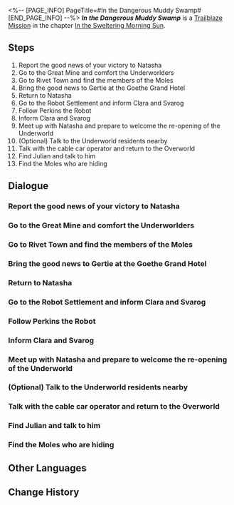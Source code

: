 <%-- [PAGE_INFO]
PageTitle=#In the Dangerous Muddy Swamp#
[END_PAGE_INFO] --%>
{{Stub|Dialogue.}}
{{Mission Infobox
|id            = 1011501
|title         = 
|image         = <!--Mission In the Dangerous Muddy Swamp.png-->
|type          = Trailblaze
|event_name    = 
|chapter       = In the Sweltering Morning Sun
|requirements  = [[Trailblaze Mission]] ''[[The Return]]'' completed
|summary       = You bring news of your victory to the residents of the Underworld and alleviate their tensions. Bronya announces that the decade-long blockade between the Overworld and Underworld will soon come to an end.
|characters    = Alina; Cable Car Operator; Dan Heng; Dunya; Elaine; Expectant Gentleman; Fidora; Hook; Joshua; Julian; March 7th; Natasha; Perkins; Trailblazer
|startLocation = [[Jarilo-VI]] - [[Boulder Town]]
|world         = Jarilo-VI
|area          = Boulder Town
|prev          = The Return
|next          = No Time for Me, My Friend
|rewards       = Trailblaze EXP*150; Adventure Log*4; "Streets Abuzz"*1 { text = "Streets Abuzz" }; Credit*8,000
}}
'''''In the Dangerous Muddy Swamp''''' is a [[Trailblaze Mission]] in the chapter [[In the Sweltering Morning Sun]].

==Steps==
# Report the good news of your victory to Natasha
# Go to the Great Mine and comfort the Underworlders
# Go to Rivet Town and find the members of the Moles
# Bring the good news to Gertie at the Goethe Grand Hotel
# Return to Natasha
# Go to the Robot Settlement and inform Clara and Svarog
# Follow Perkins the Robot
# Inform Clara and Svarog
# Meet up with Natasha and prepare to welcome the re-opening of the Underworld
# (Optional) Talk to the Underworld residents nearby
# Talk with the cable car operator and return to the Overworld
# Find Julian and talk to him
# Find the Moles who are hiding

<!--
==Gameplay Notes==

--><!--
==Trial Character==

-->
==Dialogue==
{{Stub Dialogue}}
===Report the good news of your victory to Natasha===
{{Mission Description|type=trailblaze|location=Boulder Town|Cocolia was defeated and the influence of the Stellaron weakened with her demise.<br />Bronya had fabricated a white lie to let the people of Belobog accept the passing of their Supreme Guardian in battle.<br />Seele then returned to the Overworld with Bronya, who was utterly exhausted. At the same time, someone also needs to bring the news of the victory to the Underworld.}}
{{Dialogue Start}}
:{{tx}}
{{Dialogue End}}

===Go to the Great Mine and comfort the Underworlders===
{{Mission Description|type=trailblaze|location=<!--to be added-->|update|Cocolia was defeated and the influence of the Stellaron weakened with her demise.<br />The great tremors from the battle made the Underworlders very concerned. Natasha would like you to go comfort them and bring the good news to everyone.<br />Go to the Great Mine and see how things are going.}}
{{Dialogue Start}}
:{{tx}}
{{Dialogue End}}

===Go to Rivet Town and find the members of the Moles===
{{Mission Description|type=trailblaze|location=<!--to be added-->|update|Cocolia was defeated and the influence of the Stellaron weakened with her demise.<br />The great tremors from the battle made the Underworlders very concerned. Natasha would like you to go comfort them and bring the good news to everyone.<br />The kids in the Moles ran to Rivet Town during the commotion. Go check on them.}}
{{Dialogue Start}}
:{{tx}}
{{Dialogue End}}

===Bring the good news to Gertie at the Goethe Grand Hotel===
{{Mission Description|type=trailblaze|location=<!--to be added-->|update|Cocolia was defeated and the influence of the Stellaron weakened with her demise.<br />The great tremors from the battle made the Underworlders very concerned. Natasha would like you to go comfort them and bring the good news to everyone.<br />The Goethe Grand Hotel also seems to be affected. Go see how Gertie is doing.}}
{{Dialogue Start}}
:{{tx}}
{{Dialogue End}}

===Return to Natasha===
{{Mission Description|type=trailblaze|location=<!--to be added-->|update|Cocolia was defeated and the influence of the Stellaron weakened with her demise.<br />You passed the news of the victory to the Underworlders and soothed their anxiety.<br />Return to Natasha and report your results... Just remember not to tell anyone about what Welt had sent you, at least for now.}}
{{Dialogue Start}}
:{{tx}}
{{Dialogue End}}

===Go to the Robot Settlement and inform Clara and Svarog===
{{Mission Description|type=trailblaze|location=<!--to be added-->|update|Cocolia was defeated and the influence of the Stellaron weakened with her demise.<br />You passed news of the victory to the Underworlders. Everyone is happy and celebrating... while you temporarily withhold the ugly truth.<br />There are still two important people not informed of the news, those being Clara and Svarog. Your journey would have been much more difficult without their help.}}
{{Dialogue Start}}
:{{tx}}
{{Dialogue End}}

===Follow Perkins the Robot===
{{Mission Description|type=trailblaze|location=<!--to be added-->|update|Cocolia was defeated and the influence of the Stellaron weakened with her demise.<br />Your final task in the Underworld is to let Clara and Svarog know about your victory.<br />Follow a restored Perkins to where Clara and Svarog are.}}
{{Dialogue Start}}
:{{tx}}
{{Dialogue End}}

===Inform Clara and Svarog===
{{Mission Description|type=trailblaze|location=Robot Settlement|update|Cocolia was defeated and the influence of the Stellaron weakened with her demise.<br />Your final task in the Underworld is to let Clara and Svarog know about your victory.<br />These two would likely play important roles in the long journey ahead to rebuild the Underworld.}}
{{Dialogue Start}}
:{{tx}}
{{Dialogue End}}

===Meet up with Natasha and prepare to welcome the re-opening of the Underworld===
{{Mission Description|type=trailblaze|location=<!--to be added-->|update|Bronya sent news that the blockade between the Overworld and Underworld is about to lift after more than a decade.<br />Go meet Natasha and pass this exciting news to every Underworld resident.}}
{{Dialogue Start}}
:{{tx}}
{{Dialogue End}}

===(Optional) Talk to the Underworld residents nearby===
{{Dialogue Start}}
:{{tx}}
{{Dialogue End}}

===Talk with the cable car operator and return to the Overworld===
{{Mission Description|type=trailblaze|location=Boulder Town|update|Bronya sent news that the blockade between the Overworld and Underworld is about to lift after more than a decade.<br />The cable car is about to re-open. Underworld residents would see the light again and breathe freely under the open sky.<br />Though you are rather concerned with the safety of the cable car due to its lack of maintenance, you still decide to give it a go and return to the Overworld in this traditional method.}}
{{Dialogue Start}}
:{{tx}}
{{Dialogue End}}

===Find Julian and talk to him===
{{Mission Description|type=trailblaze|location=<!--to be added-->|update|Cocolia was defeated and the influence of the Stellaron weakened with her demise.<br />For Natasha's peace of mind, you arrive at Rivet Town to look for the children who sneaked here to have an adventure.<br />You can hear Julian's voice from far away &mdash; They can't be playing hide-and-seek in the Fragmentum, can they...}}
{{Dialogue Start}}
:{{tx}}
{{Dialogue End}}

===Find the Moles who are hiding===
{{Mission Description|type=trailblaze|location=<!--to be added-->|update|Cocolia was defeated and the influence of the Stellaron weakened with her demise.<br />For Natasha's peace of mind, you arrive at Rivet Town to look for the children who sneaked here to have an adventure.<br />They are actually playing hide-and-seek in the Fragmentum &mdash; Go get those naughty kids out of there!}}
{{Dialogue Start}}
:{{tx}}
{{Dialogue End}}

==Other Languages==
{{Other Languages
|en   = In the Dangerous Muddy Swamp
|zhs  = 从凶险和泥泞的沼泽中
|zht  = 從凶險和泥濘的沼澤中
|ja   = 危機と泥濘の沼の中で
|ko   = 위기와 진창의 늪에서
|es   = En la ciénaga peligrosa
|fr   = Dans le dangereux marais boueux
|ru   = Опасное болото
|th   = จากอันตรายในแอ่งโคลน
|vi   = Trong Đầm Lầy Hung Hiểm
|de   = Im gefährlichen Schlammsumpf
|id   = Di Rawa Berlumpur yang Berbahaya
|pt   = No Perigoso Pântano Lamacento
}}

==Change History==
{{Change History|1.0}}
